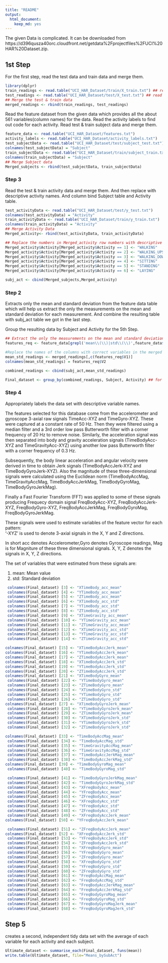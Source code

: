 ```yaml
---
title: "README"
output:
  html_document:
    keep_md: yes
---
```

The given Data is complicated. It can be downloaded from https://d396qusza40orc.cloudfront.net/getdata%2Fprojectfiles%2FUCI%20HAR%20Dataset.zip.

## 1st Step
For the first step, read the test data and train data and merge them.

```r
library(dplyr)
train_readings <- read.table("UCI_HAR_Dataset/train/X_train.txt") ## read train table
test_readings <- read.table("UCI_HAR_Dataset/test/X_test.txt") ## read test table
## Merge the test & train data
merged_readings <- rbind(train_readings, test_readings) 
```

Read the feature dataset from the given data which provides all the about 561 variables(column names) for the data. Read the activity labels to find out code for each activity. Read test & train subject data and merge them.


```r
feature_data <- read.table("UCI_HAR_Dataset/features.txt")
activity_labels <- read.table("UCI_HAR_Dataset/activity_labels.txt")
test_subjectData <- read.table("UCI_HAR_Dataset/test/subject_test.txt")
colnames(test_subjectData) = "Subject"
train_subjectData <- read.table("UCI_HAR_Dataset/train/subject_train.txt")
colnames(train_subjectData) = "Subject"
## Merge Subject data
Merged_subjects <- rbind(test_subjectData, train_subjectData)
```

### Step 3
Read the test & train activity data and merge them. And then replace with descriptive activity names. And column bind Subject table and Activity table.


```r
test_activityData <- read.table("UCI_HAR_Dataset/test/y_test.txt")
colnames(test_activityData) = "Activity"
train_activityData <- read.table("UCI_HAR_Dataset/train/y_train.txt")
colnames(train_activityData) = "Activity"
## Merge Activity Data
Merged_activity<- rbind(test_activityData, train_activityData)

## Replace the numbers in Merged_activity row numbers with descriptive activity labels (Step-3)
Merged_activity$Activity[Merged_activity$Activity == 1] <- "WALKING"
Merged_activity$Activity[Merged_activity$Activity == 2] <- "WALKING_UPSTAIRS"
Merged_activity$Activity[Merged_activity$Activity == 3] <- "WALKING_DOWNSTAIRS"
Merged_activity$Activity[Merged_activity$Activity == 4] <- "SITTING"
Merged_activity$Activity[Merged_activity$Activity == 5] <- "STANDING"
Merged_activity$Activity[Merged_activity$Activity == 6] <- "LAYING"

subj_act <- cbind(Merged_subjects,Merged_activity)
```

### Step 2
Extracts only the mean and standard deviation from the feature data table which will help us extract the only the measurements on the mean and standard deviation for each measurement.
And combine the resulting table with subj_act table we got in the last step.

Group the resulting data by Subject and Activity for the 5th Step.


```r
## Extract the only the measurements on the mean and standard deviation for each measurement
features_req <- feature_data[grepl('mean\\(\\)|std\\(\\)',feature_data$V2),]

#Replace the names of the columns with correct variables in the merged readings.
mean_std_readings <- merged_readings[,c(features_req$V1)]
colnames(mean_std_readings) = features_req$V2

combined_readings <- cbind(subj_act,mean_std_readings)

Final_dataset <- group_by(combined_readings, Subject, Activity) ## for step 5
```

### Step 4 
Appropriately labels the data set with descriptive variable names.

The features selected for this database come from the accelerometer and gyroscope 3-axial raw signals TimeAcc-XYZ and TimeGyro-XYZ. These were captured at a constant rate of 50 Hz. Then they were filtered using a median filter and a 3rd order low pass Butterworth filter with a corner frequency of 20 Hz to remove noise. Similarly, the acceleration signal was then separated into body and gravity acceleration signals (TimeBodyAcc-XYZ and TimeGravityAcc-XYZ) using another low pass Butterworth filter with a corner frequency of 0.3 Hz. 

Subsequently, the body linear acceleration and angular velocity were derived in time to obtain Jerk signals (TimeBodyAccJerk-XYZ and TimeBodyGyroJerk-XYZ). Also the magnitude of these three-dimensional signals were calculated using the Euclidean norm (TimeBodyAccMag, TimeGravityAccMag, TimeBodyAccJerkMag, TimeBodyGyroMag, TimeBodyGyroJerkMag). 

Finally a Fast Fourier Transform (FFT) was applied to some of these signals producing Frequecy domain signal FreqBodyAcc-XYZ, FreqBodyAccJerk-XYZ, FreqBodyGyro-XYZ, FreqBodyAccJerkMag, FreqBodyGyroMag, FreqBodyGyroJerkMag. 

These signals were used to estimate variables of the feature vector for each pattern:  
'-XYZ' is used to denote 3-axial signals in the X, Y and Z directions.

In short acc denotes Accelerometer,Gyro denotes Gyroscope readings, Mag is for Magniture of these three dimensional signals. X, Y, Z denotes the signals in X, Y, Z directions.

The set of variables that were estimated from these signals are: 

1. mean: Mean value
2. std: Standard deviation

```r
 colnames(Final_dataset) [3] <- "XTimeBody_acc_mean"
 colnames(Final_dataset) [4] <- "YTimeBody_acc_mean"
 colnames(Final_dataset) [5] <- "ZTimeBody_acc_mean"
 colnames(Final_dataset) [6] <- "XTimeBody_acc_std"
 colnames(Final_dataset) [7] <- "YTimeBody_acc_std"
 colnames(Final_dataset) [8] <- "ZTimeBody_acc_std"
 colnames(Final_dataset) [9] <- "XTimeGravity_acc_mean"
 colnames(Final_dataset) [10] <- "YTimeGravity_acc_mean"
 colnames(Final_dataset) [11] <- "ZTimeGravity_acc_mean"
 colnames(Final_dataset) [12] <- "XTimeGravity_acc_std"
 colnames(Final_dataset) [13] <- "YTimeGravity_acc_std"
 colnames(Final_dataset) [14] <- "ZTimeGravity_acc_std"

colnames(Final_dataset) [15] <- "XTimeBodyAccJerk_mean"
colnames(Final_dataset) [16] <- "YTimeBodyAccJerk_mean"
colnames(Final_dataset) [17] <- "ZTimeBodyAccJerk_mean"
colnames(Final_dataset) [18] <- "XTimeBodyAccJerk_std"
colnames(Final_dataset) [19] <- "YTimeBodyAccJerk_std"
colnames(Final_dataset) [20] <- "ZTimeBodyAccJerk_std"
colnames(Final_dataset) [21] <- "XTimeBodyGyro_mean"
 colnames(Final_dataset) [22] <- "YTimeBodyGyro_mean"
 colnames(Final_dataset) [23] <- "ZTimeBodyGyro_mean"
 colnames(Final_dataset) [24] <- "XTimeBodyGyro_std"
 colnames(Final_dataset) [25] <- "YTimeBodyGyro_std"
 colnames(Final_dataset) [26] <- "ZTimeBodyGyro_std"
colnames(Final_dataset) [27] <- "XTimeBodyGyroJerk_mean"
 colnames(Final_dataset) [28] <- "YTimeBodyGyroJerk_mean"
 colnames(Final_dataset) [29] <- "ZTimeBodyGyroJerk_mean"
 colnames(Final_dataset) [30] <- "XTimeBodyGyroJerk_std"
 colnames(Final_dataset) [31] <- "YTimeBodyGyroJerk_std"
 colnames(Final_dataset) [32] <- "ZTimeBodyGyroJerk_std"

colnames(Final_dataset) [33] <- "TimeBodyAccMag_mean"
 colnames(Final_dataset) [34] <- "TimeBodyAccMag_std"
 colnames(Final_dataset) [35] <- "TimeGravityAccMag_mean"
 colnames(Final_dataset) [36] <- "TimeGravityAccMag_std"
 colnames(Final_dataset) [37] <- "TimeBodyAccJerkMag_mean"
 colnames(Final_dataset) [38] <- "TimeBodyAccJerkMag_std"
colnames(Final_dataset) [39] <- "TimeBodyGyroMag_mean"
 colnames(Final_dataset) [40] <- "TimeBodyGyroMag_std"

 colnames(Final_dataset) [41] <- "TimeBodyGyroJerkMag_mean"
 colnames(Final_dataset) [42] <- "TimeBodyGyroJerkMag_std"
 colnames(Final_dataset) [43] <- "XFreqBodyAcc_mean"
 colnames(Final_dataset) [44] <- "YFreqBodyAcc_mean"
 colnames(Final_dataset) [45] <- "ZFreqBodyAcc_mean"
 colnames(Final_dataset) [46] <- "XFreqBodyAcc_std"
 colnames(Final_dataset) [47] <- "YFreqBodyAcc_std"
 colnames(Final_dataset) [48] <- "ZFreqBodyAcc_std"
 colnames(Final_dataset) [49] <- "XFreqBodyAccJerk_mean"
colnames(Final_dataset) [50] <- "YFreqBodyAccJerk_mean"

 colnames(Final_dataset) [51] <- "ZFreqBodyAccJerk_mean"
colnames(Final_dataset) [52] <- "XFreqBodyAccJerk_std"
 colnames(Final_dataset) [53] <- "YFreqBodyAccJerk_std"
 colnames(Final_dataset) [54] <- "ZFreqBodyAccJerk_std"
 colnames(Final_dataset) [55] <- "XFreqBodyGyro_mean"
 colnames(Final_dataset) [56] <- "YFreqBodyGyro_mean"
 colnames(Final_dataset) [57] <- "ZFreqBodyGyro_mean"
 colnames(Final_dataset) [58] <- "XFreqBodyGyro_std"
 colnames(Final_dataset) [59] <- "YFreqBodyGyro_std"
 colnames(Final_dataset) [60] <- "ZFreqBodyGyro_std"
 colnames(Final_dataset) [61] <- "FreqBodyAccMag_mean"
 colnames(Final_dataset) [62] <- "FreqBodyAccMag_std"
 colnames(Final_dataset) [63] <- "FreqBodyAccJerkMag_mean"
 colnames(Final_dataset) [64] <- "FreqBodyAccJerkMag_std"
 colnames(Final_dataset) [65] <- "FreqBodyGyroMag_mean"
 colnames(Final_dataset) [66] <- "FreqBodyGyroMag_std"
 colnames(Final_dataset) [67] <- "FreqBodyGyroMagJerk_mean"
 colnames(Final_dataset) [68] <- "FreqBodyGyroMagJerk_std"
```

## Step 5 
creates a second, independent tidy data set with the average of each variable for each activity and each subject.
``` r
Ultimate_dataset <- summarise_each(Final_dataset, funs(mean))
write.table(Ultimate_dataset, file="Means_bySubAct")
```
